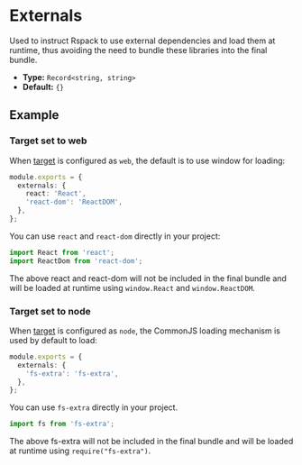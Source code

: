 # Externals

Used to instruct Rspack to use external dependencies and load them at runtime, thus avoiding the need to bundle these libraries into the final bundle.

- **Type:** `Record<string, string>`
- **Default:** `{}`

## Example

### Target set to web

When [target](/config/target) is configured as `web`, the default is to use window for loading:

```ts title="rspack.config.js"
module.exports = {
  externals: {
    react: 'React',
    'react-dom': 'ReactDOM',
  },
};
```

You can use `react` and `react-dom` directly in your project:

```ts
import React from 'react';
import ReactDom from 'react-dom';
```

The above react and react-dom will not be included in the final bundle and will be loaded at runtime using `window.React` and `window.ReactDOM`.

### Target set to node

When [target](/config/target) is configured as `node`, the CommonJS loading mechanism is used by default to load:

```ts title="rspack.config.js"
module.exports = {
  externals: {
    'fs-extra': 'fs-extra',
  },
};
```

You can use `fs-extra` directly in your project.

```ts
import fs from 'fs-extra';
```

The above fs-extra will not be included in the final bundle and will be loaded at runtime using `require("fs-extra")`.
